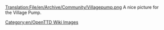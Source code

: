 [[Translation:File/en/Archive/Community/Villagepump.png]]
A nice picture for the Village Pump.

[[Category:en/OpenTTD Wiki Images]]